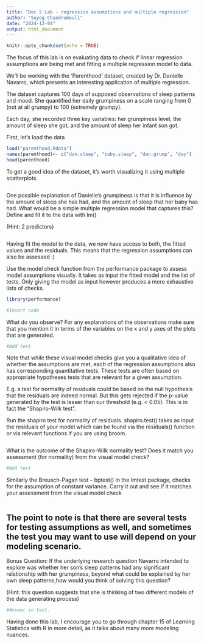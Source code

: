 ```yaml
---
title: "Dec 5 Lab - regression assumptions and multiple regression"
author: "Suyog Chandramouli"
date: "2024-12-04"
output: html_document
---
```


```r
knitr::opts_chunk$set(echo = TRUE)
```

The focus of this lab is on evaluating data to check if linear regression assumptions are being met and fitting a multiple regression model to data.

We'll be working with the 'Parenthood' dataset, created by Dr. Danielle Navarro, which presents an interesting application of multiple regression. 

The dataset captures 100 days of supposed observations of sleep patterns and mood. She quantified her daily grumpiness on a scale ranging from 0 (not at all grumpy) to 100 (extremely grumpy).

Each day, she recorded three key variables:
her grumpiness level,
the amount of sleep she got, and
the amount of sleep her infant son got.


First, let's load the data
```r
load("parenthood.Rdata")
names(parenthood)<- c("dan.sleep", "baby.sleep", "dan.grump", "day")
head(parenthood)
```
To get a good idea of the dataset, it's worth visualizing it using multiple scatterplots.
```r

```


One possible explanation of Danielle's grumpiness is that it is influence by the amount of sleep she has had, and the amount of sleep that her baby has had. What would be a simple multiple regression model that captures this? Define and fit it to the data with lm()

(Hint: 2 predictors)
```r

```
Having fit the model to the data, we now have access to both, the fitted values and the residuals. This means that the regression assumptions can also be assessed :)

Use the model check function from the performance package to assess model assumptions visually.
It takes as input the fitted model and the list of tests.
Only giving the model as input however produces a more exhaustive lists of checks. 
```r
library(performance)

#Insert code
```
What do you observe? For any explanations of the observations make sure that you mention it in terms of the variables on the x and y axes of the plots that are generated. 
```r
#Add text
```

Note that while these visual model checks give you a qualitative idea of whether the assumptions are met, each of the regression assumptions also has corresponding quantitative tests. These tests are often based on appropriate hypotheses tests that are relevant for a given assumption. 

E.g. a test for normality of residuals could be based on the null hypothesis that the residuals are indeed normal. But this gets rejected if the p-value generated by the test is lesser than our threshold (e.g. < 0.05). This is in fact the "Shapiro-Wilk test". 

Run the shapiro test for normality of residuals. 
shapiro.test() takes as input the residuals of your model which can be found via the residuals() function or via relevant functions if you are using broom. 

```r

```
What is the outcome of the Shapiro-Wilk normality test? Does it match you assessment (for normality) from the visual model check?

```r
#Add text
```

Similarly the Breusch-Pagan test -- bptest() in the lmtest package, checks for the assumption of constant variance. Carry it out and see if it matches your assessment from the visual model check 

```r

```

The point to note is that there are several tests for testing assumptions as well, and sometimes the test you may want to use will depend on your modeling scenario.  
---

Bonus Question: If the underlying research question Navarro intended to explore was whether her son's sleep patterns had any significant relationship with her grumpiness, beyond what could be explained by her own sleep patterns,how would you think of solving this question?

(Hint: this question suggests that she is thinking of two different models of the data generating process)

```r
#Answer in text.
```

Having done this lab, I encourage you to go through chapter 15 of Learning Statistics with R in more detail, as it talks about many more modeling nuances. 